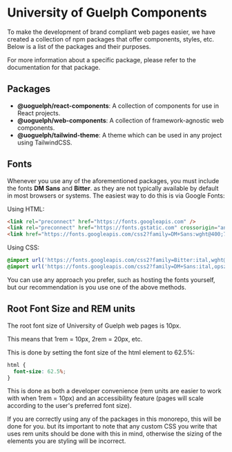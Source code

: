 
<Meta title="Introduction" />

# University of Guelph Components

To make the development of brand compliant web pages easier,
we have created a collection of npm packages that offer components, styles, etc.
Below is a list of the packages and their purposes.

For more information about a specific package, please refer to the documentation for that package.

## Packages

- **@uoguelph/react-components**: A collection of components for use in React projects.
- **@uoguelph/web-components**: A collection of framework-agnostic web components.
- **@uoguelph/tailwind-theme**: A theme which can be used in any project using TailwindCSS.

## Fonts

Whenever you use any of the aforementioned packages, you must include the fonts **DM Sans** and **Bitter**.
as they are not typically available by default in most browsers or systems.
The easiest way to do this is via Google Fonts:

Using HTML:

```html
<link rel="preconnect" href="https://fonts.googleapis.com" />
<link rel="preconnect" href="https://fonts.gstatic.com" crossorigin="anonymous" />
<link href="https://fonts.googleapis.com/css2?family=DM+Sans:wght@400;700&display=swap" rel="stylesheet" />
```

Using CSS:

```css
@import url('https://fonts.googleapis.com/css2?family=Bitter:ital,wght@0,100..900;1,100..900&display=swap');
@import url('https://fonts.googleapis.com/css2?family=DM+Sans:ital,opsz,wght@0,9..40,100..1000;1,9..40,100..1000&display=swap');
```

You can use any approach you prefer,
such as hosting the fonts yourself, but our recommendation is you use one of the above methods.

## Root Font Size and REM units

The root font size of University of Guelph web pages is 10px.

This means that 1rem = 10px, 2rem = 20px, etc.

This is done by setting the font size of the html element to 62.5%:

```css
html {
  font-size: 62.5%;
}
```

This is done as both a developer convenience (rem units are easier to work with when 1rem = 10px)
and an accessibility feature (pages will scale according to the user's preferred font size).

If you are correctly using any of the packages in this monorepo, this will be done for you.
but its important to note that any custom CSS you write that uses rem units should be done with this in mind,
otherwise the sizing of the elements you are styling will be incorrect.
